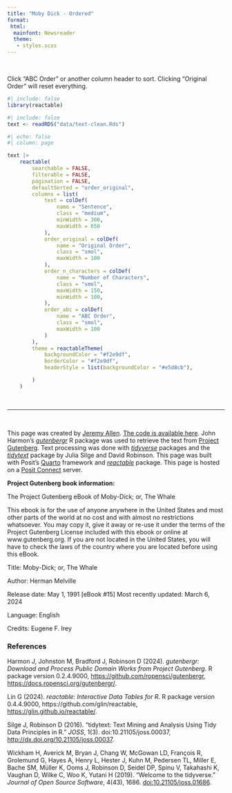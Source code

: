 ```yaml
---
title: "Moby Dick - Ordered"
format:
 html:
  mainfont: Newsreader
  theme:
   - styles.scss
---
```


<br>

Click "ABC Order" or another column header to sort. Clicking "Original Order" will reset everything.  

```r
#| include: false
library(reactable)
```


```r
#| include: false
text <- readRDS("data/text-clean.Rds")
```


```r
#| echo: false
#| column: page

text |> 
    reactable(
        searchable = FALSE,
        filterable = FALSE,
        pagination = FALSE,
        defaultSorted = "order_original",
        columns = list(
            text = colDef(
                name = "Sentence",
                class = "medium",
                minWidth = 300,
                maxWidth = 650
            ),
            order_original = colDef(
                name = "Original Order",
                class = "smol",
                maxWidth = 100
            ),
            order_n_characters = colDef(
                name = "Number of Characters",
                class = "smol",
                maxWidth = 150,
                minWidth = 100,
            ),
            order_abc = colDef(
                name = "ABC Order",
                class = "smol",
                maxWidth = 100
            )
        ),
        theme = reactableTheme(
            backgroundColor = "#f2e9df",
            borderColor = "#f2e9df",
            headerStyle = list(backgroundColor = "#e5d8cb"),

        )
    )
```

<br>

---

<br>

This page was created by [Jeremy Allen](https://bsky.app/profile/jeremy-data.bsky.social). [The code is available here](https://github.com/jeremy-allen/ascending_books). John Harmon's *[gutenbergr](https://docs.ropensci.org/gutenbergr/)* R package was used to retrieve the text from [Project Gutenberg](https://www.gutenberg.org/). Text processing was done with *[tidyverse](https://www.tidyverse.org/)* packages and the *[tidytext](https://juliasilge.github.io/tidytext/)* package by Julia Silge and David Robinson. This page was built with Posit's [Quarto](https://quarto.org/) framework and *[reactable](https://glin.github.io/reactable/index.html)* package. This page is hosted on a [Posit Connect](https://posit.co/products/enterprise/connect/) server.

**Project Gutenberg book information:**

The Project Gutenberg eBook of Moby-Dick; or, The Whale
    
This ebook is for the use of anyone anywhere in the United States and
most other parts of the world at no cost and with almost no restrictions
whatsoever. You may copy it, give it away or re-use it under the terms
of the Project Gutenberg License included with this ebook or online
at www.gutenberg.org. If you are not located in the United States,
you will have to check the laws of the country where you are located
before using this eBook.

Title: Moby-Dick; or, The Whale

Author: Herman Melville

Release date: May 1, 1991 [eBook #15]
                Most recently updated: March 6, 2024

Language: English

Credits: Eugene F. Irey

### References

Harmon J, Johnston M, Bradford J, Robinson D (2024). *gutenbergr: Download and Process Public Domain Works from Project Gutenberg.* R package version 0.2.4.9000, [https://github.com/ropensci/gutenbergr](https://github.com/ropensci/gutenbergr), [https://docs.ropensci.org/gutenbergr/](https://docs.ropensci.org/gutenbergr/).  

Lin G (2024). *reactable: Interactive Data Tables for R*. R package version 0.4.4.9000, https://github.com/glin/reactable, [https://glin.github.io/reactable/](https://glin.github.io/reactable/).  

Silge J, Robinson D (2016). “tidytext: Text Mining and Analysis Using Tidy Data Principles in R.” *JOSS*, 1(3). doi:10.21105/joss.00037, [http://dx.doi.org/10.21105/joss.00037](https://doi.org/10.21105/joss.00037).

Wickham H, Averick M, Bryan J, Chang W, McGowan LD, François R, Grolemund G, Hayes A, Henry L, Hester J, Kuhn M, Pedersen TL, Miller E, Bache SM, Müller K, Ooms J, Robinson D, Seidel DP, Spinu V, Takahashi K, Vaughan D, Wilke C, Woo K, Yutani H (2019). “Welcome to the tidyverse.” *Journal of Open Source Software*, 4(43), 1686. [doi:10.21105/joss.01686](https://doi.org/10.21105/joss.01686).  
